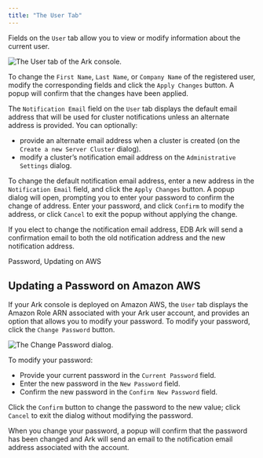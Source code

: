 ```yaml
---
title: "The User Tab"
---
```


Fields on the `User` tab allow you to view or modify information about the current user.

![*The User tab of the Ark console.*](../images/ark_user_tab.png)

To change the `First Name`, `Last Name`, or `Company Name` of the registered user, modify the corresponding fields and click the `Apply Changes` button. A popup will confirm that the changes have been applied.

The `Notification Email` field on the `User` tab displays the default email address that will be used for cluster notifications unless an alternate address is provided. You can optionally:

  - provide an alternate email address when a cluster is created (on the `Create a new Server Cluster` dialog).
  - modify a cluster’s notification email address on the `Administrative Settings` dialog.

To change the default notification email address, enter a new address in the `Notification Email` field, and click the `Apply Changes` button. A popup dialog will open, prompting you to enter your password to confirm the change of address. Enter your password, and click `Confirm` to modify the address, or click `Cancel` to exit the popup without applying the change.

If you elect to change the notification email address, EDB Ark will send a confirmation email to both the old notification address and the new notification address.

<div class="index">

Password, Updating on AWS

</div>

## Updating a Password on Amazon AWS

If your Ark console is deployed on Amazon AWS, the `User` tab displays the Amazon Role ARN associated with your Ark user account, and provides an option that allows you to modify your password. To modify your password, click the `Change Password` button.

![*The Change Password dialog.*](../images/user_tab_change_password.png)

To modify your password:

  - Provide your current password in the `Current Password` field.
  - Enter the new password in the `New Password` field.
  - Confirm the new password in the `Confirm New Password` field.

Click the `Confirm` button to change the password to the new value; click `Cancel` to exit the dialog without modifying the password.

When you change your password, a popup will confirm that the password has been changed and Ark will send an email to the notification email address associated with the account.
